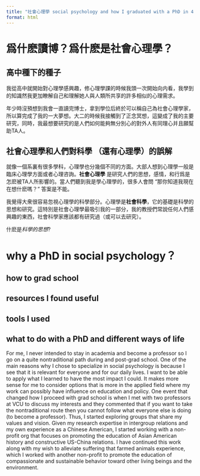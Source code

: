 ```yaml
---
title: "社會心理學 social psychology and how I graduated with a PhD in 4 years"
format: html
---
```


# 爲什麽讀博？爲什麽是社會心理學？

## 高中種下的種子

我從高中就開始對心理學感興趣，修心理學課的時候我頭一次開始向内看，我學到的知識然我更加瞭解自己和理解她人與人類所共享的許多相似的心理需求。

年少時沒預想到我會一直讀完博士，拿到學位后終於可以稱自己為社會心理學家，所以算完成了我的一大夢想。大二的時候我接觸到了正念冥想，這變成了我的主要研究，同時，我最想要研究的是人們如何能夠無分別心的對外人有同理心并且願幫助TA人。

## 社會心理學和人們對科學 （還有心理學）的誤解

就像一個系裏有很多學科，心理學也分幾個不同的方面。大部人想到心理學一般是臨床心理學方面或者心理咨詢。**社會心理學** 是研究人們的思想，感情，和行爲是怎麽被TA人所影響的。當人們聽到我是學心理學的，很多人會問 "那你知道我現在在想什麽嗎？” 答案是不能。

我覺得大衆很容易忽視心理學的科學部分。心理學是**社會科學**，它的基礎是科學的思想和研究。這特別是社會心理學最吸引我的一部分，我的教授們常說任何人們感興趣的東西，社會科學家應該都有研究過（或可以去研究）。

什麽是*科學的思想*?

# why a PhD in social psychology？

## how to grad school

## resources I found useful

## tools I used

## what to do with a PhD and different ways of life

For me, I never intended to stay in academia and become a professor so I go on a quite nontraditional path during and post-grad school. One of the main reasons why I chose to specialize in social psychology is because I see that it is relevant for everyone and for our daily lives. I want to be able to apply what I learned to have the most impact I could. It makes more sense for me to consider options that is more in the applied field where my work can possibly have influence on education and policy. One event that changed how I proceed with grad school is when I met with two professors at VCU to discuss my interests and they commented that if you want to take the nontraditional route then you cannot follow what everyone else is doing (to become a professor). Thus, I started exploring groups that share my values and vision. Given my research expertise in intergroup relations and my own experience as a Chinese American, I started working with a non-profit org that focuses on promoting the education of Asian American history and constructive US-China relations. I have continued this work along with my wish to alleviate suffering that farmed animals experience, which I worked with another non-profit to promote the education of compassionate and sustainable behavior toward other living beings and the environment.
